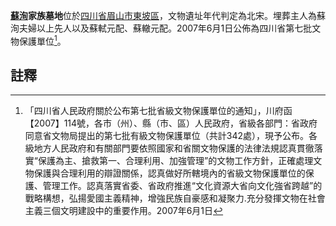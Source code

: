 {{msg:四川省文物保護單位
|名稱 = 蘇洵家族墓地
|編號 = 35
|圖片 = 
|級別 = S7
|分類 = 
|時代 = [[北宋|北宋]]
|地点 = [[四川省|四川省]][[眉山市|眉山市]][[東坡區|東坡區]]
|坐標 =
|登錄 = 2007年6月1日
}}
'''[[蘇洵|蘇洵]]家族墓地'''位於[[四川省|四川省]][[眉山市|眉山市]][[東坡區|東坡區]]，文物遺址年代判定為北宋。埋葬主人為蘇洵夫婦以上先人以及蘇軾元配、蘇轍元配。2007年6月1日公佈為四川省第七批文物保護單位<ref>「四川省人民政府關於公布第七批省級文物保護單位的通知」，川府函【2007】114號，各市（州）、縣（市、區）人民政府，省級各部門：省政府同意省文物局提出的第七批有級文物保護單位（共計342處），現予公布。各級地方人民政府和有關部門要依照國家和省關文物保護的法律法規認真貫徹落實“保護為主、搶救第一、合理利用、加強管理”的文物工作方針，正確處理文物保護與合理利用的辯證關係，認真做好所轄境內的省級文物保護單位的保護、管理工作。認真落實省委、省政府推進“文化資源大省向文化強省跨越”的戰略構想，弘揚愛國主義精神，增強民族自豪感和凝聚力.充分發揮文物在社會主義三個文明建設中的重要作用。2007年6月1日</ref>。

==註釋==
{{reflist}}
{{文物保護單位小作品}}
